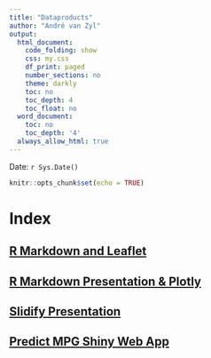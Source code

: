 ```yaml
---
title: "Dataproducts"
author: "André van Zyl"
output:
  html_document:
    code_folding: show
    css: my.css
    df_print: paged
    number_sections: no
    theme: darkly
    toc: no
    toc_depth: 4
    toc_float: no
  word_document:
    toc: no
    toc_depth: '4'
  always_allow_html: true
---
```


Date: `r Sys.Date()` 

```r
knitr::opts_chunk$set(echo = TRUE)
```

# Index

## [**R Markdown and Leaflet**](https://drevanzyl.github.io/Dataproducts/R_Markdown_and_Leaflet.html)

## [**R Markdown Presentation & Plotly**](https://drevanzyl.github.io/Dataproducts/R_Markdown_Presentation_and_Plotly.html)

## [**Slidify Presentation**](https://drevanzyl.github.io/Dataproducts/Shiny_App/Predict_MPG_Web_App.html)

## [**Predict MPG Shiny Web App**](https://andre-van-zyl.shinyapps.io/Shiny_App/)